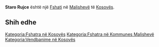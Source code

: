 {{Fshat në Kosovës
 | Emri                = Staro Rujce
 | EmriAlt                = Rufc i Vjeter,Rufc i Vjetër,Rujce,Rujcë,Staro Rujce,Starorujice,Starorujicë,Старо Рујце
 | Emri (Rasa dhanore) = 
 | Figura              = 
 | Shteti              = Kosovës
 | Komuna              = Malishevë
 | Kodi postar         = 
 | Sipërfaqja          = 

 | Popullsia           = 

 | Regj. i popullsisë  = 
 | Dend. e popullsisë  = 
 | Faqja zyrtare       = 
 <!--- Koordinatat ----> 
 | Gjerësia            = 42.53167
 | Gjatësia            = 21.08528
 | Lartësia            = 
}}
'''Staro Rujce''' është një [[Fshati]] në [[Malishevë]] të [[Kosovës]].

<!-- == Gjeografia == -->
<!-- == Historia == -->
<!-- == Demografia == -->
== Shih edhe ==
{{Komuna Malishevë}}
{{Kosovo-Administrata-Cung}}

[[Kategoria:Fshatra në Kosovës]]
[[Kategoria:Fshatra në Kommunes Malishevë]]
[[Kategoria:Vendbanime në Kosovës]]